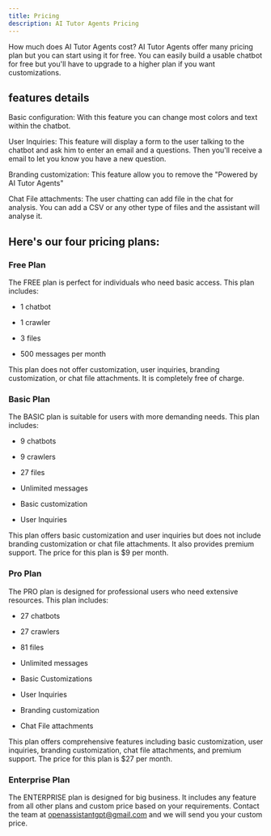```yaml
---
title: Pricing
description: AI Tutor Agents Pricing
---
```


How much does AI Tutor Agents cost? AI Tutor Agents offer many pricing plan but you can start using it for free. You can easily build a usable chatbot for free but you'll have to upgrade to a higher plan if you want customizations.

## features details

Basic configuration: With this feature you can change most colors and text within the chatbot.

User Inquiries: This feature will display a form to the user talking to the chatbot and ask him to enter an email and a questions. Then you'll receive a email to let you know you have a new question.

Branding customization: This feature allow you to remove the "Powered by AI Tutor Agents"

Chat File attachments: The user chatting can add file in the chat for analysis. You can add a CSV or any other type of files and the assistant will analyse it.


## Here's our four pricing plans:

### Free Plan
The FREE plan is perfect for individuals who need basic access. This plan includes:

- 1 chatbot
 
- 1 crawler
 
- 3 files
 
- 500 messages per month

This plan does not offer customization, user inquiries, branding customization, or chat file attachments. It is completely free of charge.

### Basic Plan
The BASIC plan is suitable for users with more demanding needs. This plan includes:

- 9 chatbots

- 9 crawlers

- 27 files

- Unlimited messages

- Basic customization

- User Inquiries

This plan offers basic customization and user inquiries but does not include branding customization or chat file attachments. It also provides premium support. The price for this plan is $9 per month.

### Pro Plan
The PRO plan is designed for professional users who need extensive resources. This plan includes:

- 27 chatbots
 
- 27 crawlers
 
- 81 files
 
- Unlimited messages
 
- Basic Customizations
 
- User Inquiries
 
- Branding customization
 
- Chat File attachments

This plan offers comprehensive features including basic customization, user inquiries, branding customization, chat file attachments, and premium support. The price for this plan is $27 per month.

### Enterprise Plan
The ENTERPRISE plan is designed for big business. It includes any feature from all other plans and custom price based on your requirements. Contact the team at openassistantgpt@gmail.com and we will send you your custom price.